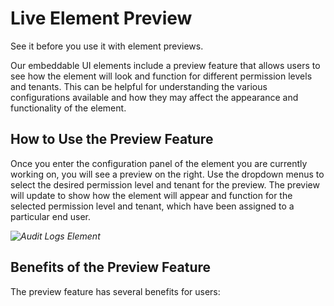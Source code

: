 
# Live Element Preview

<span className="subtitle-custom">
	See it before you use it with element previews.
</span>

Our embeddable UI elements include a preview feature that allows users to see how the element will look and
function for different permission levels and tenants. This can be helpful for understanding the various
configurations available and how they may affect the appearance and functionality of the element.

## How to Use the Preview Feature

Once you enter the configuration panel of the element you are currently working on, you will see a preview on the right.
Use the dropdown menus to select the desired permission level and tenant for the preview.
The preview will update to show how the element will appear and function for the selected permission level and tenant, which
have been assigned to a particular end user.

_![Audit Logs Element](/img/elements/generic/element-preview.png)_

## Benefits of the Preview Feature

The preview feature has several benefits for users:

<ActionContainer
	title="Understanding permission levels"
	description="By switching between different permission levels in the preview, users can see how the element will appear and function for each level. This can help users better understand the capabilities and limitations of the element for different permission levels."
	src="/img/elements/generic/placeholder.png"
/>

<ActionContainer
	title="Testing and troubleshooting"
	description="If a user is experiencing an issue with the element, they can use the preview feature to see if the issue persists at different permission levels and tenants. This can help narrow down the cause of the issue and assist in finding a resolution."
	src="/img/elements/generic/placeholder.png"
/>

<ActionContainer
	title="Customizing the element"
	description="The preview feature allows users to see the effects of their configuration changes in real-time, making it easier to customize the element to meet their specific needs and requirements."
	src="/img/elements/generic/placeholder.png"
/>

<HelpSupportTile />
